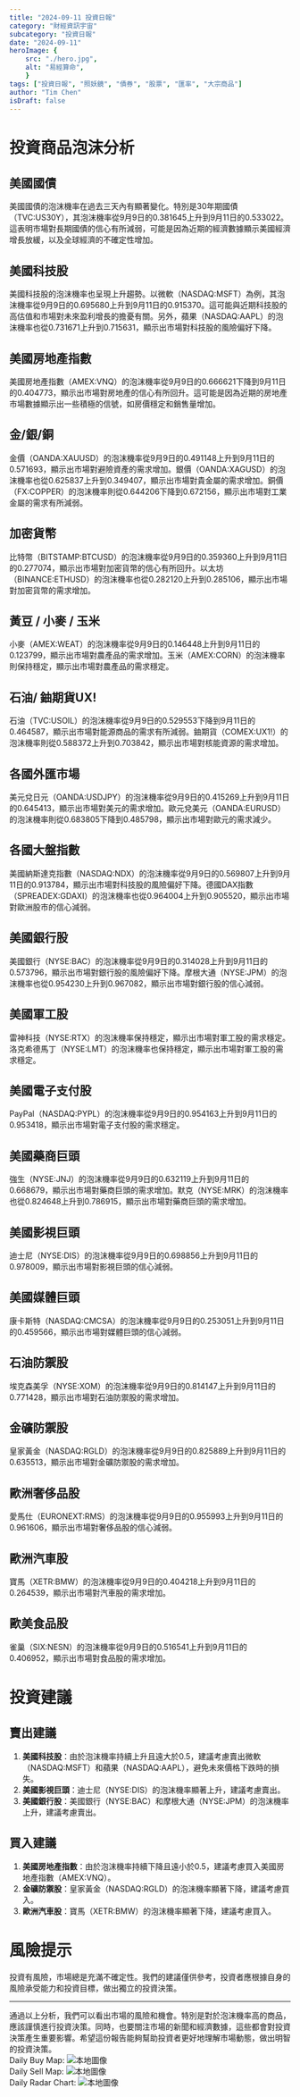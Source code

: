 ```yaml
---
title: "2024-09-11 投資日報"
category: "財經資訊宇宙"
subcategory: "投資日報"
date: "2024-09-11"
heroImage: {
    src: "./hero.jpg",
    alt: "易經算命",
    }
tags: ["投資日報", "照妖鏡", "債券", "股票", "匯率", "大宗商品"]
author: "Tim Chen"
isDraft: false
---
```

# 投資商品泡沫分析

## 美國國債
美國國債的泡沫機率在過去三天內有顯著變化。特別是30年期國債（TVC:US30Y），其泡沫機率從9月9日的0.381645上升到9月11日的0.533022。這表明市場對長期國債的信心有所減弱，可能是因為近期的經濟數據顯示美國經濟增長放緩，以及全球經濟的不確定性增加。

## 美國科技股
美國科技股的泡沫機率也呈現上升趨勢。以微軟（NASDAQ:MSFT）為例，其泡沫機率從9月9日的0.695680上升到9月11日的0.915370。這可能與近期科技股的高估值和市場對未來盈利增長的擔憂有關。另外，蘋果（NASDAQ:AAPL）的泡沫機率也從0.731671上升到0.715631，顯示出市場對科技股的風險偏好下降。

## 美國房地產指數
美國房地產指數（AMEX:VNQ）的泡沫機率從9月9日的0.666621下降到9月11日的0.404773，顯示出市場對房地產的信心有所回升。這可能是因為近期的房地產市場數據顯示出一些積極的信號，如房價穩定和銷售量增加。

## 金/銀/銅
金價（OANDA:XAUUSD）的泡沫機率從9月9日的0.491148上升到9月11日的0.571693，顯示出市場對避險資產的需求增加。銀價（OANDA:XAGUSD）的泡沫機率也從0.625837上升到0.349407，顯示出市場對貴金屬的需求增加。銅價（FX:COPPER）的泡沫機率則從0.644206下降到0.672156，顯示出市場對工業金屬的需求有所減弱。

## 加密貨幣
比特幣（BITSTAMP:BTCUSD）的泡沫機率從9月9日的0.359360上升到9月11日的0.277074，顯示出市場對加密貨幣的信心有所回升。以太坊（BINANCE:ETHUSD）的泡沫機率也從0.282120上升到0.285106，顯示出市場對加密貨幣的需求增加。

## 黃豆 / 小麥 / 玉米
小麥（AMEX:WEAT）的泡沫機率從9月9日的0.146448上升到9月11日的0.123799，顯示出市場對農產品的需求增加。玉米（AMEX:CORN）的泡沫機率則保持穩定，顯示出市場對農產品的需求穩定。

## 石油/ 鈾期貨UX!
石油（TVC:USOIL）的泡沫機率從9月9日的0.529553下降到9月11日的0.464587，顯示出市場對能源商品的需求有所減弱。鈾期貨（COMEX:UX1!）的泡沫機率則從0.588372上升到0.703842，顯示出市場對核能資源的需求增加。

## 各國外匯市場
美元兌日元（OANDA:USDJPY）的泡沫機率從9月9日的0.415269上升到9月11日的0.645413，顯示出市場對美元的需求增加。歐元兌美元（OANDA:EURUSD）的泡沫機率則從0.683805下降到0.485798，顯示出市場對歐元的需求減少。

## 各國大盤指數
美國納斯達克指數（NASDAQ:NDX）的泡沫機率從9月9日的0.569807上升到9月11日的0.913784，顯示出市場對科技股的風險偏好下降。德國DAX指數（SPREADEX:GDAXI）的泡沫機率也從0.964004上升到0.905520，顯示出市場對歐洲股市的信心減弱。

## 美國銀行股
美國銀行（NYSE:BAC）的泡沫機率從9月9日的0.314028上升到9月11日的0.573796，顯示出市場對銀行股的風險偏好下降。摩根大通（NYSE:JPM）的泡沫機率也從0.954230上升到0.967082，顯示出市場對銀行股的信心減弱。

## 美國軍工股
雷神科技（NYSE:RTX）的泡沫機率保持穩定，顯示出市場對軍工股的需求穩定。洛克希德馬丁（NYSE:LMT）的泡沫機率也保持穩定，顯示出市場對軍工股的需求穩定。

## 美國電子支付股
PayPal（NASDAQ:PYPL）的泡沫機率從9月9日的0.954163上升到9月11日的0.953418，顯示出市場對電子支付股的需求穩定。

## 美國藥商巨頭
強生（NYSE:JNJ）的泡沫機率從9月9日的0.632119上升到9月11日的0.668679，顯示出市場對藥商巨頭的需求增加。默克（NYSE:MRK）的泡沫機率也從0.824648上升到0.786915，顯示出市場對藥商巨頭的需求增加。

## 美國影視巨頭
迪士尼（NYSE:DIS）的泡沫機率從9月9日的0.698856上升到9月11日的0.978009，顯示出市場對影視巨頭的信心減弱。

## 美國媒體巨頭
康卡斯特（NASDAQ:CMCSA）的泡沫機率從9月9日的0.253051上升到9月11日的0.459566，顯示出市場對媒體巨頭的信心減弱。

## 石油防禦股
埃克森美孚（NYSE:XOM）的泡沫機率從9月9日的0.814147上升到9月11日的0.771428，顯示出市場對石油防禦股的需求增加。

## 金礦防禦股
皇家黃金（NASDAQ:RGLD）的泡沫機率從9月9日的0.825889上升到9月11日的0.635513，顯示出市場對金礦防禦股的需求增加。

## 歐洲奢侈品股
愛馬仕（EURONEXT:RMS）的泡沫機率從9月9日的0.955993上升到9月11日的0.961606，顯示出市場對奢侈品股的信心減弱。

## 歐洲汽車股
寶馬（XETR:BMW）的泡沫機率從9月9日的0.404218上升到9月11日的0.264539，顯示出市場對汽車股的需求增加。

## 歐美食品股
雀巢（SIX:NESN）的泡沫機率從9月9日的0.516541上升到9月11日的0.406952，顯示出市場對食品股的需求增加。

# 投資建議

## 賣出建議
1. **美國科技股**：由於泡沫機率持續上升且遠大於0.5，建議考慮賣出微軟（NASDAQ:MSFT）和蘋果（NASDAQ:AAPL），避免未來價格下跌時的損失。
2. **美國影視巨頭**：迪士尼（NYSE:DIS）的泡沫機率顯著上升，建議考慮賣出。
3. **美國銀行股**：美國銀行（NYSE:BAC）和摩根大通（NYSE:JPM）的泡沫機率上升，建議考慮賣出。

## 買入建議
1. **美國房地產指數**：由於泡沫機率持續下降且遠小於0.5，建議考慮買入美國房地產指數（AMEX:VNQ）。
2. **金礦防禦股**：皇家黃金（NASDAQ:RGLD）的泡沫機率顯著下降，建議考慮買入。
3. **歐洲汽車股**：寶馬（XETR:BMW）的泡沫機率顯著下降，建議考慮買入。

# 風險提示

投資有風險，市場總是充滿不確定性。我們的建議僅供參考，投資者應根據自身的風險承受能力和投資目標，做出獨立的投資決策。

---

通過以上分析，我們可以看出市場的風險和機會。特別是對於泡沫機率高的商品，應該謹慎進行投資決策。同時，也要關注市場的新聞和經濟數據，這些都會對投資決策產生重要影響。希望這份報告能夠幫助投資者更好地理解市場動態，做出明智的投資決策。
<br />
Daily Buy Map:
![本地圖像](./buyMap.svg)
<br />
Daily Sell Map:
![本地圖像](./sellMap.svg)
<br />
Daily Radar Chart:
![本地圖像](./radar.svg)
<br />
